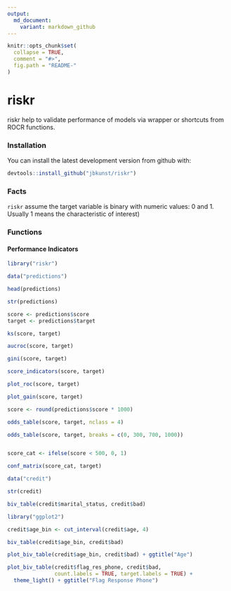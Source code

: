 ```yaml
---
output:
  md_document:
    variant: markdown_github
---
```


<!-- README.md is generated from README.Rmd. Please edit that file -->

```r
knitr::opts_chunk$set(
  collapse = TRUE,
  comment = "#>",
  fig.path = "README-"
)
```

# riskr

riskr help to validate performance of models via wrapper or shortcuts from ROCR functions.

### Installation

You can install the latest development version from github with:

```r
devtools::install_github("jbkunst/riskr")
```

### Facts

`riskr` assume the target variable is binary with numeric values: 0 and 1. Usually 1 means the characteristic of interest)

### Functions

#### Performance Indicators

```r
library("riskr")

data("predictions")

head(predictions)

str(predictions)

score <- predictions$score
target <- predictions$target

ks(score, target)

aucroc(score, target)

gini(score, target)

score_indicators(score, target)

plot_roc(score, target)

plot_gain(score, target)

score <- round(predictions$score * 1000)

odds_table(score, target, nclass = 4)

odds_table(score, target, breaks = c(0, 300, 700, 1000))


score_cat <- ifelse(score < 500, 0, 1)

conf_matrix(score_cat, target)

data("credit")

str(credit)

biv_table(credit$marital_status, credit$bad)

library("ggplot2")

credit$age_bin <- cut_interval(credit$age, 4)

biv_table(credit$age_bin, credit$bad) 

plot_biv_table(credit$age_bin, credit$bad) + ggtitle("Age")

plot_biv_table(credit$flag_res_phone, credit$bad,
               count.labels = TRUE, target.labels = TRUE) +
  theme_light() + ggtitle("Flag Response Phone")

```


